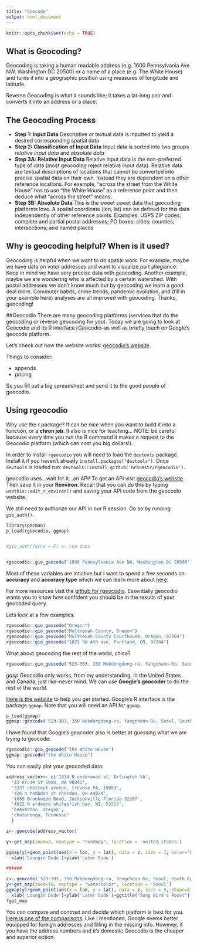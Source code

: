 ```yaml
---
title: "Geocode"
output: html_document
---
```


```r
knitr::opts_chunk$set(echo = TRUE)
```

## What is Geocoding?

Geocoding is taking a human readable address (e.g. 1600 Pennsylvania Ave NW, Washington DC 20500) or a name of a place (e.g. The White House) and turns it into a geographic position using measures of longitude and latitude. 

Reverse Geocoding is what it sounds like; it takes a lat-long pair and converts it into an address or a place. 

## The Geocoding Process 

* **Step 1: Input Data**
      Descriptive or textual data is inputted to yield a desired corresponding spatial data 
* **Step 2: Classification of Input Data**
      Input data is sorted into two groups *relative input data* and *absolute data*
* **Step 3A: Relative Input Data**
      Relative input data is the non-preferred type of data (most geocoding reject relative input data). Relative data are textual descriptions of locations that cannot be converted into precise spatial data on their own. Instead they are dependent on a other reference locations. For example, "across the street from the White House" has to use "the White House" as a reference point and then deduce what "across the street" means.
* **Step 3B: Absolute Data**
      This is the sweet sweet data that geocoding platforms love. A spatial coordinate (lon, lat) can be defined for this data independently of other reference points. Examples:
      USPS ZIP codes; complete and partial postal addresses; PO boxes; cities; counties; intersections; and named places

## Why is geocoding helpful? When is it used? 

Geocoding is helpful when we want to do spatial work. For example, maybe we have data on voter addresses and want to visualize part allegiance. Keep in mind we have very precise data with geocoding. Another example, maybe we are wondering who is affected by a certain watershed. With postal addresses we don't know much but by geocoding we learn a good deal more. Commuter habits, crime trends, pandemic evolution, and (fill in your example here) analyses are all improved with geocoding. Thanks, geocoding! 

##Geocodio
There are many geocoding platforms (services that do the geocoding or reverse geocoding for you). Today we are going to look at Geocodio and its R interface rGeocodio--as well as briefly touch on Google's geocode platform.

Let's check out how the website works: [geocodio's website](https://www.geocod.io/).

Things to consider:

* appends
* pricing

So you fill out a big spreadsheet and send it to the good people of geocodio. 


## Using rgeocodio

Why use the r package? It can be nice when you want to build it into a function, or a **chron job**. It also is nice for teaching...  NOTE: be careful because every time you run the R command it makes a request to the Geocodio platform (which can cost you big dollars!).  

In order to install `rgeocodio` you will need to load the `devtools` package. Install it if you haven't already `install.packages("devtools")`. Once `devtools` is loaded run:
`devtools::install_github('hrbrmstr/rgeocodio')`.

geocodio uses...wait for it...an API! To get an API visit [geocodio's website](https://www.geocod.io/features/api/). Then save it in your **Renviron**. Recall that you can do this by typing `usethis::edit_r_environ()` and saving your API code from the geocodio website.

We still need to authorize our API in our R session. Do so by running `gio_auth()`. 
```r
library(pacman)
p_load(rgeocodio, ggmap)


#gio_auth(force = F) <- run this 


rgeocodio::gio_geocode('1600 Pennsylvania Ave NW, Washington DC 20500')
```
Most of these variables are intuitive but I want to spend a few seconds on **accuracy** and **accuracy type** which we can learn more about [here](https://www.geocod.io/docs/#accuracy-score).

For more resources visit the [github for rgeocodio](https://github.com/hrbrmstr/rgeocodio). Essentially geocodio wants you to know how confident you should be in the results of your geocoded query. 

Lets look at a few examples:
```r

rgeocodio::gio_geocode("Oregon")
rgeocodio::gio_geocode("Multnomah County, Oregon")
rgeocodio::gio_geocode("Multnomah County Courthouse, Oregon, 97204")
rgeocodio::gio_geocode("1021 SW 4th ave, Portland, OR, 97204")

```

What about geocoding the rest of the world, chico?
```r
rgeocodio::gio_geocode('523-303, 350 Mokdongdong-ro, Yangcheon-Gu, Seoul, South Korea 07987')
```

*gasp* Geocodio only works, from my understanding, in the United States and Canada, just like--never mind. We can use **Google's geocoder** to do the rest of the world.

[Here is the website](https://developers.google.com/maps/documentation/geocoding/intro) to help you get started. Google's R interface is the package `ggmap`. Note that you will need an API for `ggmap`.

```r
p_load(ggmap)
ggmap::geocode('523-303, 350 Mokdongdong-ro, Yangcheon-Gu, Seoul, South Korea 07987')
```

I have found that Google's geocoder also is better at guessing what we are trying to geocode:

```r
rgeocodio::gio_geocode("The White House")
ggmap::geocode("the White House") 
```

You can easily plot your geocoded data:

```r

address_vector<- c('1814 N underwood st, Arlington VA',
  '43 Kruse St Omak, WA 98841',
  '3337 chestnut avenue, trevose PA, 19053',
  '426 n hambden st chardon, OH 44024',
  '1009 Brookwood Road, Jacksonville Florida 32207',
  '4922 N ardmore whitesfish bay, WI, 53217',
  'beaverton, oregon', 
  'chatanooga, Tennesse'
  )

z<- geocode(address_vector)

y<-get_map(zoom=3, maptype = "roadmap", location = 'united states')

ggmap(y)+geom_point(aes(x = lon, y = lat), data = z, size = 3, color="black")+
  xlab('Loungin Dude')+ylab('Later Dude')

######

z<- geocode('523-303, 350 Mokdongdong-ro, Yangcheon-Gu, Seoul, South Korea 07987')
y<-get_map(zoom=10, maptype = "watercolor", location = 'Seoul')
ggmap(y)+geom_point(aes(x = lon, y = lat), data = z, size = 5, shape=8, color="purple")+
  xlab('Loungin Dude')+ylab('Later Dude')+ggtitle("Song Bird's Roost")
?get_map
```

You can compare and contrast and decide which platform is best for you. [Here is one of the comparisons](https://www.geocod.io/compare/). Like I mentioned, Google seems better equipped for foreign addresses and filling in the missing info. However, if you have the address numbers and it's domestic Geocodio is the cheaper and superior option.  


